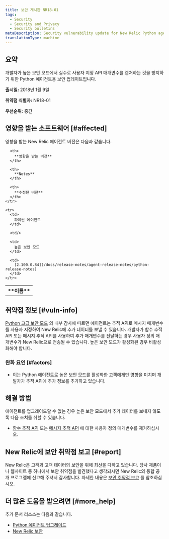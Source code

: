```yaml
---
title: 보안 게시판 NR18-01
tags:
  - Security
  - Security and Privacy
  - Security bulletins
metaDescription: Security vulnerability update for New Relic Python agent.
translationType: machine
---
```


## 요약

개발자가 높은 보안 모드에서 실수로 사용자 지정 API 매개변수를 캡처하는 것을 방지하기 위한 Python 에이전트용 보안 업데이트입니다.

**출시일:** 2018년 1월 9일

**취약점 식별자:** NR18-01

**우선순위:** 중간

## 영향을 받는 소프트웨어 [#affected]

영향을 받는 New Relic 에이전트 버전은 다음과 같습니다.

<table>
  <tbody>
    <tr>
      <th>
        **이름**
      </th>

      <th>
        **영향을 받는 버전**
      </th>

      <th>
        **Notes**
      </th>

      <th>
        **수정된 버전**
      </th>
    </tr>

    <tr>
      <td>
        파이썬 에이전트
      </td>

      <td/>

      <td>
        높은 보안 모드
      </td>

      <td>
        [2.100.0.84](/docs/release-notes/agent-release-notes/python-release-notes)
      </td>
    </tr>
  </tbody>
</table>

## 취약점 정보 [#vuln-info]

[Python 고급 보안 모드](/docs/agents/python-agent/configuration/python-agent-configuration#high_security) 의 내부 감사에 따르면 에이전트는 추적 API로 메시지 매개변수를 사용자 지정하여 New Relic에 추가 데이터를 보낼 수 있습니다. 개발자가 함수 추적 API 또는 메시지 추적 API를 사용하여 추가 매개변수를 전달하는 경우 사용자 정의 매개변수가 New Relic으로 전송될 수 있습니다. 높은 보안 모드가 활성화된 경우 비활성화해야 합니다.

### 완화 요인 [#factors]

* 이는 Python 에이전트로 높은 보안 모드를 활성화한 고객에게만 영향을 미치며 개발자가 추적 API에 추가 정보를 추가하고 있습니다.

## 해결 방법

에이전트를 업그레이드할 수 없는 경우 높은 보안 모드에서 추가 데이터를 보내지 않도록 다음 조치를 취할 수 있습니다.

* [함수 추적 API](/docs/agents/python-agent/python-agent-api/function_trace) 또는 [메시지 추적 API](/docs/agents/python-agent/python-agent-api/message-trace) 에 대한 사용자 정의 매개변수를 제거하십시오.

## New Relic에 보안 취약점 보고 [#report]

New Relic은 고객과 고객 데이터의 보안을 위해 최선을 다하고 있습니다. 당사 제품이나 웹사이트 중 하나에서 보안 취약점을 발견했다고 생각되시면 New Relic의 통합 공개 프로그램에 신고해 주셔서 감사합니다. 자세한 내용은 [보안 취약점 보고](/docs/security/new-relic-security/data-privacy/reporting-security-vulnerabilities) 를 참조하십시오.

## 더 많은 도움을 받으려면 [#more_help]

추가 문서 리소스는 다음과 같습니다.

* [Python 에이전트 업그레이드](/docs/agents/python-agent/installation-configuration/upgrade-python-agent)
* [New Relic 보안](https://newrelic.com/security)
